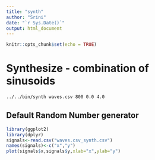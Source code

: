 ```yaml
---
title: "synth"
author: "Srini"
date: "`r Sys.Date()`"
output: html_document
---
```


```r
knitr::opts_chunk$set(echo = TRUE)
```


# Synthesize - combination of sinusoids

```bash
../../bin/synth waves.csv 800 0.0 4.0
```


## Default Random Number generator


```r
library(ggplot2)
library(dplyr)
signals<-read.csv("waves.csv_synth.csv")
names(signals)<-c("x","y")
plot(signals$x,signals$y,xlab="x",ylab="y")
```


